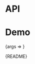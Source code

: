 
<Meta title="Packages/Loaders/Skeleton" component={Skeleton} />

# API

<ArgsTable />

# Demo

<Canvas>
  <Story
    name="Skeleton"
    args={{ count: 1 }}
    argTypes={{
      backgroundColor: { control: 'color', table: { category: 'Story' } },
      count: { control: { type: 'range', min: 1, max: 20 }, table: { category: 'Story' } },
      typescale: {
        control: 'radio',
        options: TYPE_SCALE_OPTIONS,
        table: { category: 'Story' }
      }
    }}
    parameters={{
      design: {
        allowFullscreen: true,
        type: 'figma',
        url: 'https://www.figma.com/file/6g87L4FdKZTA3knt3Rsfdx/Garden?node-id=1502%3A141'
      }
    }}
  >
    {args => <SkeletonStory {...args} />}
  </Story>
</Canvas>

<Markdown>{README}</Markdown>
